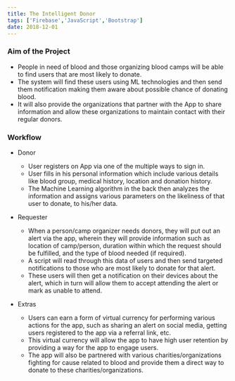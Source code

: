 ```yaml
---
title: The Intelligent Donor
tags: ['Firebase','JavaScript','Bootstrap']
date: 2018-12-01
---
```


### Aim of the Project
- People in need of blood and those organizing blood camps will be able to find users that are most likely to donate. 
- The system will find these users using ML technologies and then send them notification making them aware about possible chance of donating blood. 
- It will also provide the organizations that partner with the App to share information and allow these organizations to maintain contact with their regular donors. 

### Workflow

- Donor
    - User registers on App via one of the multiple ways to sign in. 
    - User fills in his personal information which include various details like blood group, medical history, location and donation history. 
    - The Machine Learning algorithm in the back then analyzes the information and assigns various parameters on the likeliness of that user to donate, to his/her data. 

- Requester
    - When a person/camp organizer needs donors, they will put out an alert via the app, wherein they will provide information such as location of camp/person, duration within which the request should be fulfilled, and the type of blood needed (if required). 
    - A script will read through this data of users and then send targeted notifications to those who are most likely to donate for that alert. 
    - These users will then get a notification on their devices about the alert, which in turn will allow them to accept attending the alert or mark as unable to attend. 

- Extras
    - Users can earn a form of virtual currency for performing various actions for the app, such as sharing an alert on social media, getting users registered to the app via a referral link, etc. 
    - This virtual currency will allow the app to have high user retention by providing a way for the app to engage users. 
    - The app will also be partnered with various charities/organizations fighting for cause related to blood and provide them a direct way to donate to these charities/organizations. 
